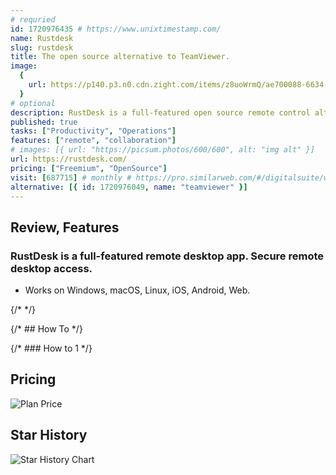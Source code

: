 ```yaml
---
# requried
id: 1720976435 # https://www.unixtimestamp.com/
name: Rustdesk
slug: rustdesk
title: The open source alternative to TeamViewer.
image:
  {
    url: https://p140.p3.n0.cdn.zight.com/items/z8uoWrmQ/ae700088-6634-4aaf-ad7f-5f7600d7197c.jpg,
  }
# optional
description: RustDesk is a full-featured open source remote control alternative for self-hosting and security with minimal configuration.
published: true
tasks: ["Productivity", "Operations"]
features: ["remote", "collaboration"]
# images: [{ url: "https://picsum.photos/600/600", alt: "img alt" }]
url: https://rustdesk.com/
pricing: ["Freemium", "OpenSource"]
visit: [687715] # monthly # https://pro.similarweb.com/#/digitalsuite/websiteanalysis/home
alternative: [{ id: 1720976049, name: "teamviewer" }]
---
```


## Review, Features

### RustDesk is a full-featured remote desktop app. Secure remote desktop access.

- Works on Windows, macOS, Linux, iOS, Android, Web.

{/* <DetailYoutube videoId="" startTime={0} /> */}

{/* ## How To */}

{/* ### How to 1 */}

## Pricing

<Img
  src="https://p140.p3.n0.cdn.zight.com/items/eDuKpRXb/5b224bbc-9e92-44d5-aeba-195ec20f08e4.jpg"
  alt="Plan Price"
/>

## Star History

![Star History Chart](https://api.star-history.com/svg?repos=rustdesk/rustdesk)
